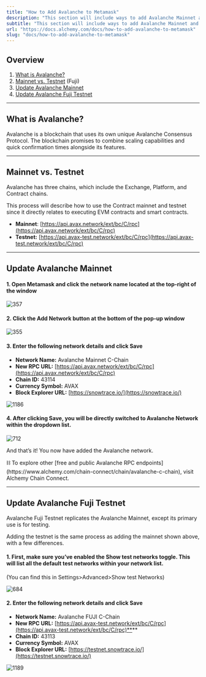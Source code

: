 ```yaml
---
title: "How to Add Avalanche to Metamask"
description: "This section will include ways to add Avalanche Mainnet and Fuji Testnet as your custom MetaMask RPC node provider."
subtitle: "This section will include ways to add Avalanche Mainnet and Fuji Testnet as your custom MetaMask RPC node provider."
url: "https://docs.alchemy.com/docs/how-to-add-avalanche-to-metamask"
slug: "docs/how-to-add-avalanche-to-metamask"
---
```


## Overview

1. ​[What is Avalanche?](#what-is-near)​​
2. ​[Mainnet vs. Testnet](#mainnet-vs.-testnet-fuji) (Fuji)​
3. ​[Update Avalanche Mainnet​](#update-aurora-mainnet)
4. ​[Update Avalanche Fuji Testnet ](#update-aurora-testnet)​

***

## What is Avalanche?

Avalanche is a blockchain that uses its own unique Avalanche Consensus Protocol. The blockchain promises to combine scaling capabilities and quick confirmation times alongside its features.

***

## Mainnet vs. Testnet

Avalanche has three chains, which include the Exchange, Platform, and Contract chains.

This process will describe how to use the Contract mainnet and testnet since it directly relates to executing EVM contracts and smart contracts.

* **Mainnet**: [https://api.avax.network/ext/bc/C/rpc](https://api.avax.network/ext/bc/C/rpc)
* **Testnet:** [https://api.avax-test.network/ext/bc/C/rpc](https://api.avax-test.network/ext/bc/C/rpc)

***

## Update Avalanche Mainnet

#### 1. Open Metamask and click the network name located at the top-right of the window

![357](51529b7-Untitled_29.png "Untitled (29).png")

#### 2. Click the Add Network button at the bottom of the pop-up window

![355](6601e10-Group_24.png "Group 24.png")

#### 3. **Enter the following network details and click Save**

* **Network Name:** Avalanche Mainnet C-Chain
* **New RPC URL:** [https://api.avax.network/ext/bc/C/rpc](https://api.avax.network/ext/bc/C/rpc)
* **Chain ID:** 43114
* **Currency Symbol:** AVAX
* **Block Explorer URL:** [https://snowtrace.io/](https://snowtrace.io/)

![1186](97fcdca-Group_22.png "Group 22.png")

#### 4. After clicking Save, you will be directly switched to Avalanche Network within the dropdown list.

![712](e129a7b-Screen_Shot_2022-04-14_at_10.33.14_PM.png "Screen Shot 2022-04-14 at 10.33.14 PM.png")

And that’s it! You now have added the Avalanche network.

<Info>
  ⛓️ To explore other [free and public Avalanche RPC endpoints](https://www.alchemy.com/chain-connect/chain/avalanche-c-chain), visit Alchemy Chain Connect.
</Info>

***

## Update Avalanche Fuji Testnet

Avalanche Fuji Testnet replicates the Avalanche Mainnet, except its primary use is for testing.

Adding the testnet is the same process as adding the mainnet shown above, with a few differences.

#### 1. First, make sure you’ve enabled the Show test networks toggle. This will list all the default test networks within your network list.

(You can find this in Settings>Advanced>Show test Networks)

![684](9758c40-Untitled_30.png "Untitled (30).png")

#### 2. Enter the following network details and click Save

* **Network Name:** Avalanche FUJI C-Chain
* **New RPC URL:** [https://api.avax-test.network/ext/bc/C/rpc](https://api.avax-test.network/ext/bc/C/rpc)**​**
* **Chain ID:** 43113
* **Currency Symbol:** AVAX
* **Block Explorer URL:** [https://testnet.snowtrace.io/](https://testnet.snowtrace.io/)

![1189](9940308-Group_23.png "Group 23.png")
